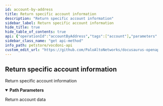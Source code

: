 ```yaml
---
id: account-by-address
title: Return specific account information
description: "Return specific account information"
sidebar_label: Return specific account information
hide_title: true
hide_table_of_contents: true
api: {"operationId":"accountByAddress","tags":["account"],"parameters":[{"name":"address","in":"path","description":"The account address also known as organization Id","required":true,"schema":{"type":"string","example":"0x370372b92514d81a0e3efb8eba9d036ae0877653"}}],"responses":{"200":{"description":"Return account data","content":{"application/json":{"example":"{\n  \"address\": \"e0c941dd44ff4c43fc4683088b846ddb3234d169\",\n   \"balance\": 9568,\n   \"nonce\": 186,\n   \"infoURI\": \"ipfs://\",\n   \"processIndex\": 38\n}"}}}},"description":"Return specific account information","method":"get","path":"/account/{address}","servers":[{"url":"https://api.vocdoni.io/version/v3"}],"security":[{"bearerAuth":[]}],"securitySchemes":{"bearerAuth":{"type":"http","scheme":"bearer"}},"info":{"version":"2.0.0","title":"Vocdoni API","license":{"name":"MIT"},"description":"**Goals and Objectives:** The Vocdoni API is meant to be the entry point for external integrators to add voting capabilities to an existing  CRM, customer base and product experience. The API should act as a satellite that facilitates creating votes using  Vocdoni, without the hassle of learning a deep platform."},"postman":{"name":"Return specific account information","description":{"type":"text/plain"},"url":{"path":["account",":address"],"host":["{{baseUrl}}"],"query":[],"variable":[{"disabled":false,"description":{"content":"(Required) The account address also known as organization Id","type":"text/plain"},"type":"any","value":"","key":"address"}]},"header":[{"key":"Accept","value":"application/json"}],"method":"GET"}}
sidebar_class_name: "get api-method"
info_path: petstore/vocdoni-api
custom_edit_url: "https://github.com/PaloAltoNetworks/docusaurus-openapi-docs/issues/new?labels=documentation&template=documentation_problem.md&title=[Documentation] Requesting changes to 'Return specific account information' (account-by-address)"
---
```



## Return specific account information



Return specific account information

<details style={{"marginBottom":"1rem"}} data-collapsed={false} open={true}><summary style={{}}><strong>Path Parameters</strong></summary><div><ul><ParamsItem className={"paramsItem"} param={{"name":"address","in":"path","description":"The account address also known as organization Id","required":true,"schema":{"type":"string","example":"0x370372b92514d81a0e3efb8eba9d036ae0877653"}}}></ParamsItem></ul></div></details><div><ApiTabs><TabItem label={"200"} value={"200"}><div>

Return account data

</div><div><MimeTabs schemaType={"response"}><TabItem label={"application/json"} value={"application/json"}><SchemaTabs><TabItem label={"Example"} value={"Example"}><ResponseSamples responseExample={"{\n  \"address\": \"e0c941dd44ff4c43fc4683088b846ddb3234d169\",\n   \"balance\": 9568,\n   \"nonce\": 186,\n   \"infoURI\": \"ipfs://\",\n   \"processIndex\": 38\n}"} language={"json"}></ResponseSamples></TabItem></SchemaTabs></TabItem></MimeTabs></div></TabItem></ApiTabs></div>